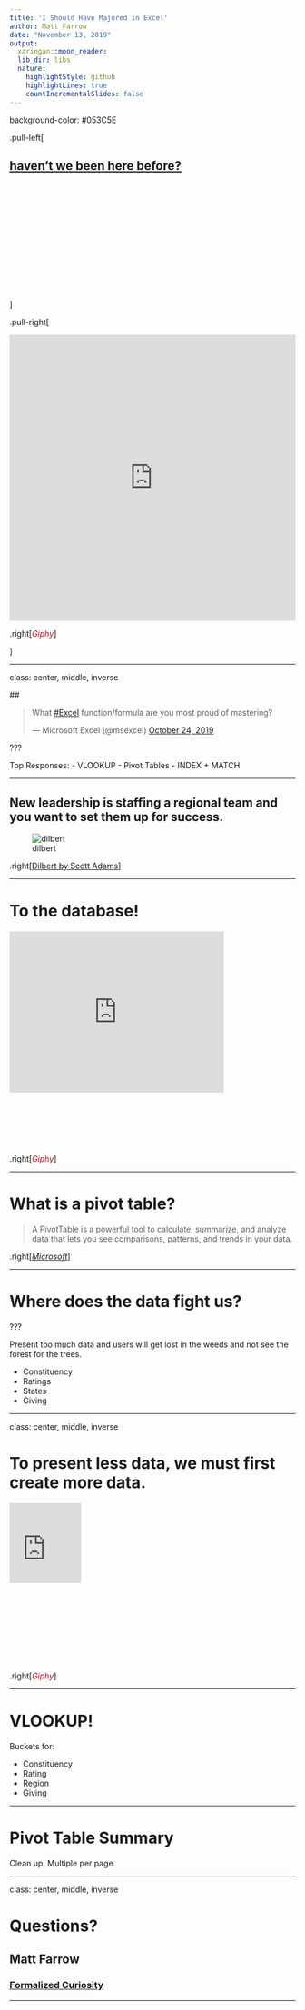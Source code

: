 ```yaml
---
title: 'I Should Have Majored in Excel'
author: Matt Farrow
date: "November 13, 2019"
output:
  xaringan::moon_reader:
  lib_dir: libs
  nature:
    highlightStyle: github
    highlightLines: true
    countIncrementalSlides: false
---
```


background-color: #053C5E
 
.pull-left[

## [haven't we been here before?](https://mattfarrow1.github.io/apra-doing-more-with-excel/slides#1)

### <font color=white>2017 Talk Included:

- VLOOKUP
- CONCAT
- DATEDIF
- YEAR
- RAND
- Macros
- Pivot Tables

And more!

</font>

]

.pull-right[
  
<div style="width:100%;height:0;padding-bottom:100%;position:relative;"><iframe src="https://giphy.com/embed/l378xfLmpwfnkeIrm" width="100%" height="100%" style="position:absolute" frameBorder="0" class="giphy-embed" allowFullScreen></iframe></div><p><a href="https://giphy.com/gifs/HallmarkChannel-cute-lovestruckcafe-l378xfLmpwfnkeIrm"></a></p>

.right[<font color=#A31621>*Giphy*</font>]

]

---

class: center, middle, inverse

## <blockquote class="twitter-tweet" data-theme="light"><p lang="en" dir="ltr">What <a href="https://twitter.com/hashtag/Excel?src=hash&amp;ref_src=twsrc%5Etfw">#Excel</a> function/formula are you most proud of mastering?</p>&mdash; Microsoft Excel (@msexcel) <a href="https://twitter.com/msexcel/status/1187369905290649600?ref_src=twsrc%5Etfw">October 24, 2019</a></blockquote> <script async src="https://platform.twitter.com/widgets.js" charset="utf-8"></script>

???

Top Responses:
- VLOOKUP
- Pivot Tables
- INDEX + MATCH

---

## New leadership is staffing a regional team and you want to set them up for success.

![dilbert](https://assets.amuniversal.com/9c8f3f909160012ee3c400163e41dd5b)

.right[[Dilbert by Scott Adams](https://dilbert.com/strip/2011-08-17)]

---

# To the database!

<div style="width:100%;height:0;padding-bottom:75%;position:relative;"><iframe src="https://giphy.com/embed/3otPoQ1h8b9nQwNNsY" width="75%" height="75%" style="position:absolute" frameBorder="0" class="giphy-embed" allowFullScreen></iframe></div><p><a href="https://giphy.com/gifs/gilmoregirls-netflix-gilmore-girls-3otPoQ1h8b9nQwNNsY"></a></p>

.right[<font color=#A31621>*Giphy*</font>]

---

# What is a pivot table?

> A PivotTable is a powerful tool to calculate, summarize, and analyze data that lets you see comparisons, patterns, and trends in your data.

.right[*[Microsoft](https://support.office.com/en-us/article/create-a-pivottable-to-analyze-worksheet-data-a9a84538-bfe9-40a9-a8e9-f99134456576#OfficeVersion=Windows)*]

---

# Where does the data fight us?

???

Present too much data and users will get lost in the weeds and not see the forest for the trees.

- Constituency
- Ratings
- States
- Giving

---

class: center, middle, inverse

# To present less data, we must first create more data.

<div style="width:50%;height:0;padding-bottom:56%;position:relative;"><iframe src="https://giphy.com/embed/UvwI1X7XkbXq0" width="50%" height="50%" style="position:absolute" frameBorder="0" class="giphy-embed" allowFullScreen></iframe></div><p><a href="https://giphy.com/gifs/firefly-drawing-motivation-UvwI1X7XkbXq0"></a></p>

.right[<font color=#A31621>*Giphy*</font>]

---

# VLOOKUP!

Buckets for:

- Constituency
- Rating
- Region
- Giving

---

# Pivot Table Summary

Clean up.
Multiple per page.

---

class: center, middle, inverse

# Questions?

## Matt Farrow

### [Formalized Curiosity](https://formalizedcuriosity.net)

---